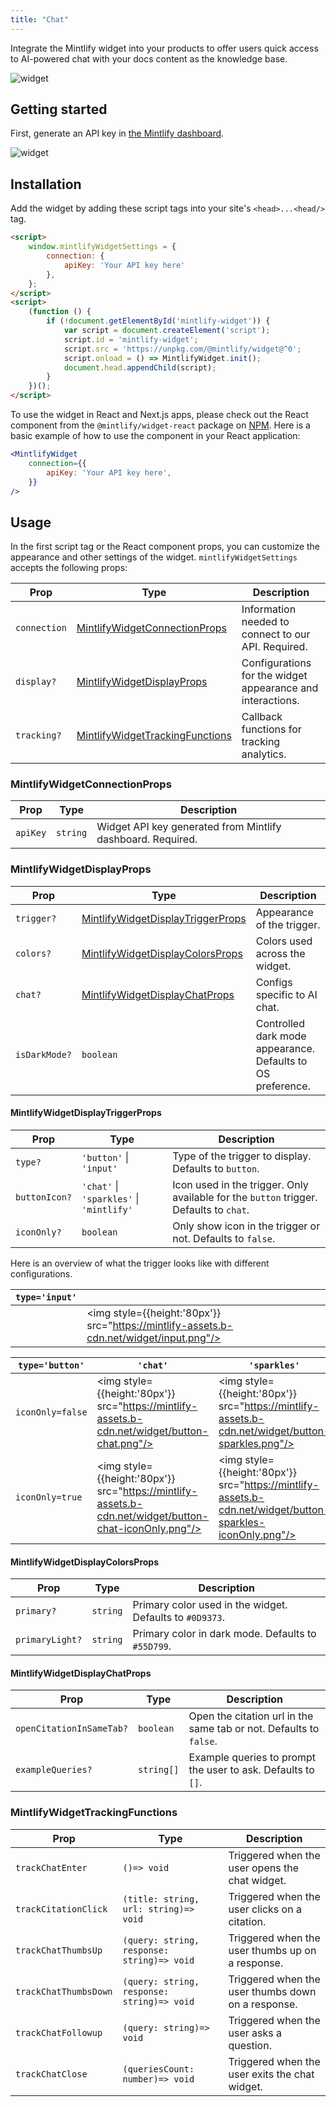```yaml
---
title: "Chat"
---
```


Integrate the Mintlify widget into your products to offer users quick access to AI-powered chat with your docs content as the knowledge base.

![widget](https://mintlify-assets.b-cdn.net/widget/hero.webp)

## Getting started

First, generate an API key in [the Mintlify dashboard](https://dashboard.mintlify.com/chat/widget-auth).

![widget](https://mintlify-assets.b-cdn.net/widget/key.webp)

## Installation

Add the widget by adding these script tags into your site's `<head>...<head/>` tag.

```html
<script>
    window.mintlifyWidgetSettings = {
        connection: {
            apiKey: 'Your API key here'
        },
    };
</script>
<script>
    (function () {
        if (!document.getElementById('mintlify-widget')) {
            var script = document.createElement('script');
            script.id = 'mintlify-widget';
            script.src = 'https://unpkg.com/@mintlify/widget@^0';
            script.onload = () => MintlifyWidget.init();
            document.head.appendChild(script);
        }
    })();
</script>
```

To use the widget in React and Next.js apps, please check out the React component from the `@mintlify/widget-react` package on [NPM](https://www.npmjs.com/package/@mintlify/widget-react). Here is a basic example of how to use the component in your React application:

```jsx
<MintlifyWidget
    connection={{
        apiKey: 'Your API key here',
    }}
/>
```

## Usage

In the first script tag or the React component props, you can customize the appearance and other settings of the widget. `mintlifyWidgetSettings` accepts the following props:

| Prop         | Type                                                                | Description                                                |
| ------------ | ------------------------------------------------------------------- | ---------------------------------------------------------- |
| `connection` | [MintlifyWidgetConnectionProps](#mintlifywidgetconnectionProps)     | Information needed to connect to our API. Required.        |
| `display?`   | [MintlifyWidgetDisplayProps](#mintlifywidgetdisplayProps)           | Configurations for the widget appearance and interactions. |
| `tracking?`  | [MintlifyWidgetTrackingFunctions](#mintlifywidgettrackingfunctions) | Callback functions for tracking analytics.                 |

### MintlifyWidgetConnectionProps

| Prop     | Type     | Description                                                 |
| -------- | -------- | ----------------------------------------------------------- |
| `apiKey` | `string` | Widget API key generated from Mintlify dashboard. Required. |

### MintlifyWidgetDisplayProps

| Prop          | Type                                                                    | Description                                                 |
| ------------- | ----------------------------------------------------------------------- | ----------------------------------------------------------- |
| `trigger?`    | [MintlifyWidgetDisplayTriggerProps](#mintlifywidgetdisplaytriggerprops) | Appearance of the trigger.                                  |
| `colors?`     | [MintlifyWidgetDisplayColorsProps](#mintlifywidgetdisplaycolorsprops)   | Colors used across the widget.                              |
| `chat?`       | [MintlifyWidgetDisplayChatProps](#mintlifywidgetdisplaychatprops)       | Configs specific to AI chat.                                |
| `isDarkMode?` | `boolean`                                                               | Controlled dark mode appearance. Defaults to OS preference. |

#### MintlifyWidgetDisplayTriggerProps

| Prop          | Type                                 | Description                                                                            |
| ------------- | ------------------------------------ | -------------------------------------------------------------------------------------- |
| `type?`       | `'button'` \| `'input'`                | Type of the trigger to display. Defaults to `button`.                                  |
| `buttonIcon?` | `'chat'` \| `'sparkles'` \| `'mintlify'` | Icon used in the trigger. Only available for the `button` trigger. Defaults to `chat`. |
| `iconOnly?`   | `boolean`                            | Only show icon in the trigger or not. Defaults to `false`.                             |

Here is an overview of what the trigger looks like with different configurations.

| `type='input'` |                                                              |
| -------------- | ------------------------------------------------------------ |
|                | <img style={{height:'80px'}} src="https://mintlify-assets.b-cdn.net/widget/input.png"/> |

| `type='button'`  | `'chat'`                                                                    | `'sparkles'`                                                                    | `'mintlify'`                                                                    |
| ---------------- | --------------------------------------------------------------------------- | ------------------------------------------------------------------------------- | ------------------------------------------------------------------------------- |
| `iconOnly=false` | <img style={{height:'80px'}} src="https://mintlify-assets.b-cdn.net/widget/button-chat.png"/>        | <img style={{height:'80px'}} src="https://mintlify-assets.b-cdn.net/widget/button-sparkles.png"/>          | <img style={{height:'80px'}} src="https://mintlify-assets.b-cdn.net/widget/button-mintlify.png"/>          |
| `iconOnly=true`  | <img style={{height:'80px'}} src="https://mintlify-assets.b-cdn.net/widget/button-chat-iconOnly.png"/> | <img style={{height:'80px'}} src="https://mintlify-assets.b-cdn.net/widget/button-sparkles-iconOnly.png"/> | <img style={{height:'80px'}} src="https://mintlify-assets.b-cdn.net/widget/button-mintlify-iconOnly.png"/> |

#### MintlifyWidgetDisplayColorsProps

| Prop            | Type     | Description                                              |
| --------------- | -------- | -------------------------------------------------------- |
| `primary?`      | `string` | Primary color used in the widget. Defaults to `#0D9373`. |
| `primaryLight?` | `string` | Primary color in dark mode. Defaults to `#55D799`.       |

#### MintlifyWidgetDisplayChatProps

| Prop                     | Type       | Description                                                        |
| ------------------------ | ---------- | ------------------------------------------------------------------ |
| `openCitationInSameTab?` | `boolean`  | Open the citation url in the same tab or not. Defaults to `false`. |
| `exampleQueries?`        | `string[]` | Example queries to prompt the user to ask. Defaults to `[]`.       |

### MintlifyWidgetTrackingFunctions

| Prop                  | Type                                       | Description                                        |
| --------------------- | ------------------------------------------ | -------------------------------------------------- |
| `trackChatEnter`      | `()=> void`                                | Triggered when the user opens the chat widget.     |
| `trackCitationClick`  | `(title: string, url: string)=> void`      | Triggered when the user clicks on a citation.      |
| `trackChatThumbsUp`   | `(query: string, response: string)=> void` | Triggered when the user thumbs up on a response.   |
| `trackChatThumbsDown` | `(query: string, response: string)=> void` | Triggered when the user thumbs down on a response. |
| `trackChatFollowup`   | `(query: string)=> void`                   | Triggered when the user asks a question.           |
| `trackChatClose`      | `(queriesCount: number)=> void`            | Triggered when the user exits the chat widget.     |